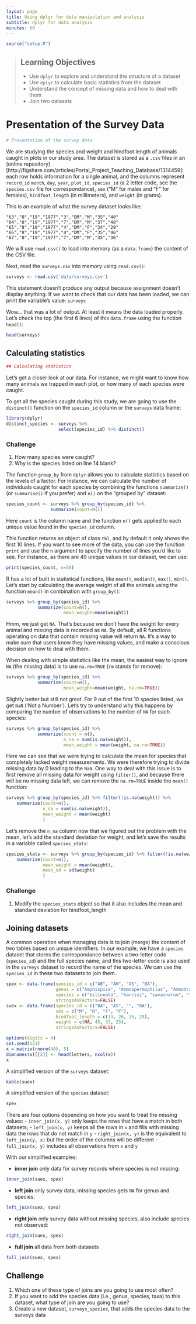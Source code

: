 ```yaml
---
layout: page
title: Using dplyr for data manipulation and analysis
subtitle: dplyr for data analysis
minutes: 60
---
```



```r
source("setup.R")

```

> ## Learning Objectives
>
> * Use `dplyr` to explore and understand the structure of a dataset
> * Use `dplyr` to calculate basic statistics from the dataset
> * Understand the concept of missing data and how to deal with them
> * Join two datasets

# Presentation of the Survey Data

```r
# Presentation of the survey data
```

We are studying the species and weight and hindfoot length of animals caught in plots in our study
area.  The dataset is stored as a `.csv` files in an (online repository)[http://figshare.com/articles/Portal_Project_Teaching_Database/1314459]: each row
holds information for a single animal, and the columns represent `record_id`
`month`, `day`, `year`, `plot_id`, `species_id` (a 2 letter code, see the
`species.csv` file for correspondance), `sex` ("M" for males and "F" for
females), `hindfoot_length` (in millimeters), and `weight` (in grams).

This is an example of what the survey dataset looks like:

    "63","8","19","1977","3","DM","M","35","40"
    "64","8","19","1977","7","DM","M","37","48"
    "65","8","19","1977","4","DM","F","34","29"
    "66","8","19","1977","4","DM","F","35","46"
    "67","8","19","1977","7","DM","M","35","36"

We will use `read.csv()` to load into memory (as a `data.frame`) the content of
the CSV file.

Next, read the `surveys.csv` into memory using `read.csv()`:

```r
surveys <- read.csv('data/surveys.csv')
```

This statement doesn't produce any output because assignment doesn't display
anything. If we want to check that our data has been loaded, we can print the
variable's value: `surveys`

Wow... that was a lot of output. At least it means the data loaded
properly. Let's check the top (the first 6 lines) of this `data.frame` using the
function `head()`:

```r
head(surveys)
```

## Calculating statistics

```r
## Calculating statistics
```

Let's get a closer look at our data. For instance, we might want to know how
many animals we trapped in each plot, or how many of each species were caught.

To get all the species caught during this study, we are going to use the
`distinct()` function on the `species_id` column or the `surveys` data frame:

```r
library(dplyr)
distinct_species <- surveys %>%
                    select(species_id) %>% distinct()
```

### Challenge

1. How many species were caught?
1. Why is the species listed on line 14 blank?

The function `group_by` from `dplyr` allows you to calculate statistics based on
the levels of a factor. For instance, we can calculate the number of individuals
caught for each species by combining the functions `summarize()` (or
`summarise()` if you prefer) and `n()` on the "grouped by" dataset:

```r
species_count <- surveys %>% group_by(species_id) %>%
                 summarize(count=n())
```

Here `count` is the column name and the function `n()` gets applied to each
unique value found in the `species_id` column.

This function returns an object of class `tbl`, and by default it only shows the
first 10 lines. If you want to see more of the data, you can use the function
`print` and use the `n` argument to specify the number of lines you'd like to
see. For instance, as there are 49 unique values in our dataset, we can use:

```r
print(species_count, n=50)
```

R has a lot of built in statistical functions, like `mean()`, `median()`,
`max()`, `min()`. Let's start by calculating the average weight of all the
animals using the function `mean()` in combination with `group_by()`:

```r
surveys %>% group_by(species_id) %>%
            summarize(count=n(),
                      mean_weight=mean(weight))
```

Hmm, we just get `NA`. That's because we don't have the weight for every animal
and missing data is recorded as `NA`. By default, all R functions operating on
data that contain missing value will return `NA`. It's a way to make sure that
users know they have missing values, and make a conscious decision on how to deal
with them.

When dealing with simple statistics like the mean, the easiest way to ignore
`NA` (the missing data) is to use `na.rm=TRUE` (`rm` stands for remove):

```r
surveys %>% group_by(species_id) %>%
            summarize(count=n(),
                      mean_weight=mean(weight, na.rm=TRUE))
```

Slightly better but still not great. For 9 out of the first 10 species listed,
we get `NaN` ('Not a Number'). Let's try to understand why this happens by
comparing the number of observations to the number of `NA` for each species:

```r
surveys %>% group_by(species_id) %>%
            summarize(count = n(),
                      n_na = sum(is.na(weight)),
                      mean_weight = mean(weight, na.rm=TRUE))
```

Here we can see that we were trying to calculate the mean for species that
completely lacked weight measurements. We were therefore trying to divide
missing data by 0 leading to the `NaN`. One way to deal with this issue is to
first remove all missing data for weight using `filter()`, and because there
will be no missing data left, we can remove the `na.rm=TRUE` inside the `mean()`
function:

```r
surveys %>% group_by(species_id) %>% filter(!is.na(weight)) %>%
    summarize(count=n(),
              n_na = sum(is.na(weight)),
              mean_weight = mean(weight)
              )
```

Let's remove the `n_na` column now that we figured out the problem with the
 mean, let's add the standard deviation for weight, and let's save the results
 in a variable called `species_stats`:


```r
species_stats <- surveys %>% group_by(species_id) %>% filter(!is.na(weight)) %>%
    summarize(count=n(),
              mean_weight = mean(weight),
              mean_sd = sd(weight)
              )
```

### Challenge

1. Modify the `species_stats` object so that it also includes the mean and
   standard deviation for hindfoot_length

## Joining datasets

A common operation when managing data is to join (merge) the content of two
tables based on unique identifiers. In our example, we have a `species` dataset
that stores the correspondance between a two-letter code (`species_id`) and the
full species name; and this two-letter code is also used in the `surveys`
dataset to record the name of the species. We can use the `species_id` in these
two datasets to join them.

```r
spex <- data.frame(species_id = c("AB", "AH", "AS", "BA"),
                   genus = c("Amphispiza", "Ammospermophilus", "Ammodramus", "Baiomys"),
                   species = c("bilineata", "harrisi", "savannarum", "taylori"),
                   stringsAsFactors=FALSE)
suex <- data.frame(species_id = c("BA", "AS", "", "BA"),
                   sex = c("M", "M", "F", "F"),
                   hindfoot_length = c(33, 26, 15, 25),
                   weight = c(NA, 45, 33, 25),
                   stringsAsFactors=FALSE)

options(digits = 4)
set.seed(123)
x = matrix(rnorm(40), 5)
dimnames(x)[[2]] <- head(letters, ncol(x))
x
```

A simplified version of the `surveys` dataset:

```r
kable(suex)
```


A simplified version of the `species` dataset:

```r
spex
```


There are four options depending on how you want to treat the missing values:
- `inner_join(x, y)` only keeps the rows that have a match in both datasets;
- `left_join(x, y)` keeps all the rows in `x` and fills with missing data the
  rows that do not match in `y`
- `right_join(x, y)` is the equivalent to `left_join(y, x)` but the order of the
  columns will be different
- `full_join(x, y)` includes all observations from `x` and `y`

With our simplified examples:

* **inner join** only data for survey records where species is not missing: 
```r
inner_join(suex, spex)
```
* **left join** only survey data, missing species gets `NA` for genus and species: 
```r
left_join(suex, spex)
```
* **right join** only survey data without missing species, also include species
  not observed: 
```r
right_join(suex, spex)
```
* **full join** all data from both datasets
```r
full_join(suex, spex)
```

## Challenge

1. Which one of these type of joins are you going to use most often?
1. If you want to add the species data (i.e., genus, species, taxa) to this
   dataset, what type of join are you going to use?
1. Create a new dataset, `surveys_species`, that adds the species data to the
   surveys data

<!--
```r
surveys_species <- left_join(surveys, species)
```
-->
